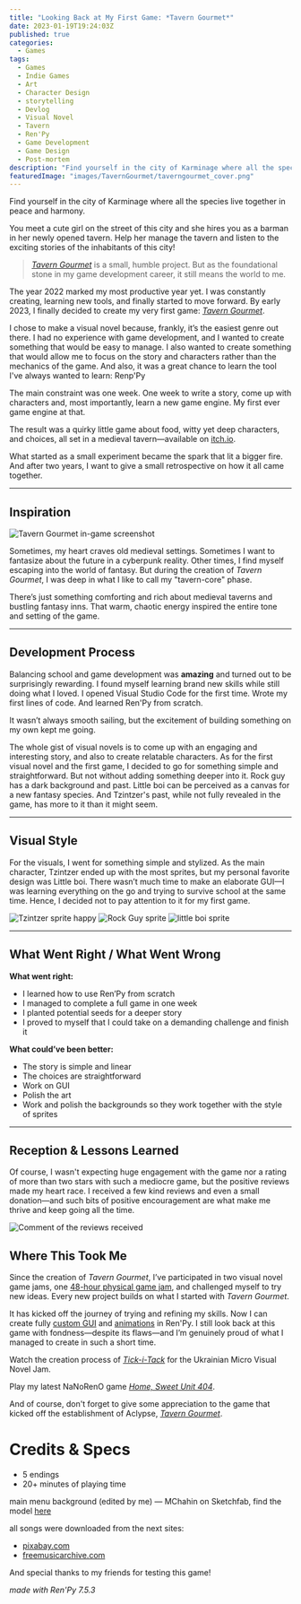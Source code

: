 ```yaml
---
title: "Looking Back at My First Game: *Tavern Gourmet*"
date: 2023-01-19T19:24:03Z
published: true
categories:
  - Games
tags:
  - Games
  - Indie Games
  - Art
  - Character Design
  - storytelling
  - Devlog
  - Visual Novel
  - Tavern
  - Ren'Py
  - Game Development
  - Game Design
  - Post-mortem
description: "Find yourself in the city of Karminage where all the species live together in peace and harmony."
featuredImage: "images/TavernGourmet/taverngourmet_cover.png"
---
```


Find yourself in the city of Karminage where all the species live together in peace and harmony.

You meet a cute girl on the street of this city and she hires you as a barman in her newly opened tavern. Help her manage the tavern and listen to the exciting stories of the inhabitants of this city!

> [_Tavern Gourmet_](https://aclypse-ace.itch.io/tavern-gourmet) is a small, humble project. But as the foundational stone in my game development career, it still means the world to me.

The year 2022 marked my most productive year yet. I was constantly creating, learning new tools, and finally started to move forward. By early 2023, I finally decided to create my very first game: [_Tavern Gourmet_](https://aclypse-ace.itch.io/tavern-gourmet).

I chose to make a visual novel because, frankly, it’s the easiest genre out there. I had no experience with game development, and I wanted to create something that would be easy to manage. I also wanted to create something that would allow me to focus on the story and characters rather than the mechanics of the game. And also, it was a great chance to learn the tool I've always wanted to learn: Renp'Py

The main constraint was one week. One week to write a story, come up with characters and, most importantly, learn a new game engine. My first ever game engine at that.

The result was a quirky little game about food, witty yet deep characters, and choices, all set in a medieval tavern—available on [itch.io](https://aclypse-ace.itch.io/tavern-gourmet).

What started as a small experiment became the spark that lit a bigger fire. And after two years, I want to give a small retrospective on how it all came together.

---

## Inspiration

![Tavern Gourmet in-game screenshot](images/TavernGourmet/screenshot1.png)

Sometimes, my heart craves old medieval settings. Sometimes I want to fantasize about the future in a cyberpunk reality. Other times, I find myself escaping into the world of fantasy. But during the creation of _Tavern Gourmet_, I was deep in what I like to call my "tavern-core" phase.

There’s just something comforting and rich about medieval taverns and bustling fantasy inns. That warm, chaotic energy inspired the entire tone and setting of the game.

---

## Development Process

Balancing school and game development was **amazing** and turned out to be surprisingly rewarding. I found myself learning brand new skills while still doing what I loved. I opened Visual Studio Code for the first time. Wrote my first lines of code. And learned Ren'Py from scratch.

It wasn’t always smooth sailing, but the excitement of building something on my own kept me going.

The whole gist of visual novels is to come up with an engaging and interesting story, and also to create relatable characters. As for the first visual novel and the first game, I decided to go for something simple and straightforward. But not without adding something deeper into it. Rock guy has a dark background and past. Little boi can be perceived as a canvas for a new fantasy species. And Tzintzer's past, while not fully revealed in the game, has more to it than it might seem.

---

## Visual Style

For the visuals, I went for something simple and stylized. As the main character, Tzintzer ended up with the most sprites, but my personal favorite design was Little boi. There wasn’t much time to make an elaborate GUI—I was learning everything on the go and trying to survive school at the same time. Hence, I decided not to pay attention to it for my first game.

![Tzintzer sprite happy](<images/TavernGourmet/tzintzer happy.png>)
![Rock Guy sprite](<images/TavernGourmet/rockguy neutral.png>)
![little boi sprite](<images/TavernGourmet/boi confused.png>)

---

## What Went Right / What Went Wrong

**What went right:**

- I learned how to use Ren’Py from scratch
- I managed to complete a full game in one week
- I planted potential seeds for a deeper story
- I proved to myself that I could take on a demanding challenge and finish it

**What could’ve been better:**

- The story is simple and linear
- The choices are straightforward
- Work on GUI
- Polish the art
- Work and polish the backgrounds so they work together with the style of sprites

---

## Reception & Lessons Learned

Of course, I wasn't expecting huge engagement with the game nor a rating of more than two stars with such a mediocre game, but the positive reviews made my heart race. I received a few kind reviews and even a small donation—and such bits of positive encouragement are what make me thrive and keep going all the time.

![Comment of the reviews received](images/TavernGourmet/coments_screenshot.png)

## Where This Took Me

Since the creation of _Tavern Gourmet_, I’ve participated in two visual novel game jams, one [48-hour physical game jam](https://ondroid91.itch.io/granny-virtual-cookies), and challenged myself to try new ideas. Every new project builds on what I started with _Tavern Gourmet_.

It has kicked off the journey of trying and refining my skills. Now I can create fully [custom GUI](https://aclypse-ace.itch.io/tick-i-tack) and [animations](https://aclypse-ace.itch.io/home-sweet-unit-404) in Ren'Py. I still look back at this game with fondness—despite its flaws—and I’m genuinely proud of what I managed to create in such a short time.

Watch the creation process of [_Tick-i-Tack_](https://youtu.be/wifXLDdLvhA) for the Ukrainian Micro Visual Novel Jam.

Play my latest NaNoRenO game [_Home, Sweet Unit 404_](https://aclypse-ace.itch.io/home-sweet-unit-404).

And of course, don't forget to give some appreciation to the game that kicked off the establishment of Aclypse, [_Tavern Gourmet_](https://aclypse-ace.itch.io/tavern-gourmet).

# Credits & Specs

- 5 endings
- 20+ minutes of playing time

main menu background (edited by me) — MChahin on Sketchfab, find the model [here](https://sketchfab.com/3d-models/low-poly-dark-town-c9c64cbc5c774c7dad3c0cc3382c965a)

all songs were downloaded from the next sites:

- [pixabay.com](https://pixabay.com/sound-effects/)
- [freemusicarchive.com](https://freemusicarchive.org/home)

And special thanks to my friends for testing this game!

_made with Ren'Py 7.5.3_

